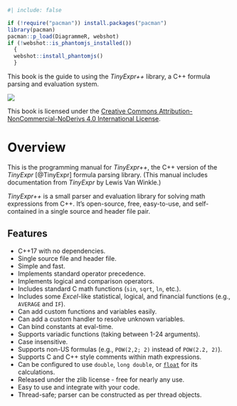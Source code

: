 ```r
#| include: false

if (!require("pacman")) install.packages("pacman")
library(pacman)
pacman::p_load(DiagrammeR, webshot)
if (!webshot::is_phantomjs_installed())
  {
  webshot::install_phantomjs()
  }
```

::: {.content-visible when-format="html"}
<!-- Just want this preface in the gitbook.
     PDF output will have its own copyright page after the title.-->

This book is the guide to using the *TinyExpr++* library, a C++ formula parsing and evaluation system.

![](manual/images/CC_BY-NC-ND.png)

This book is licensed under the [Creative Commons Attribution-NonCommercial-NoDerivs 4.0 International License](https://creativecommons.org/licenses/by-nc-nd/4.0/).
:::

# Overview {-}

This is the programming manual for *TinyExpr++*, the C++ version of the *TinyExpr* [@TinyExpr] formula parsing library.
(This manual includes documentation from *TinyExpr* by Lewis Van Winkle.)

*TinyExpr++* is a small parser and evaluation library for solving math expressions from C++.
It's open-source, free, easy-to-use, and self-contained in a single source and header file pair.

## Features {-}

- C++17 with no dependencies.
- Single source file and header file.
- Simple and fast.
- Implements standard operator precedence.
- Implements logical and comparison operators.
- Includes standard C math functions (`sin`, `sqrt`, `ln`, etc.).
- Includes some *Excel*-like statistical, logical, and financial functions (e.g., `AVERAGE` and `IF`).
- Can add custom functions and variables easily.
- Can add a custom handler to resolve unknown variables.
- Can bind constants at eval-time.
- Supports variadic functions (taking between 1-24 arguments).
- Case insensitive.
- Supports non-US formulas (e.g., `POW(2,2; 2)` instead of `POW(2.2, 2)`).
- Supports C and C++ style comments within math expressions.
- Can be configured to use `double`, `long double`, or [`float`](#te-float) for its calculations.
- Released under the zlib license - free for nearly any use.
- Easy to use and integrate with your code.
- Thread-safe; parser can be constructed as per thread objects.
